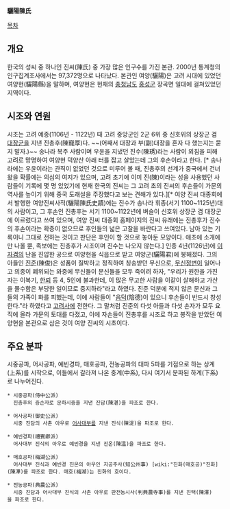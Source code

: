 '''驪陽陳氏'''

[[목차]]
== 개요 ==
한국의 성씨 중 하나인 진씨(陳氏) 중 가장 많은 인구수를 가진 본관. 2000년 통계청의 인구집계조사에서는 97,372명으로 나타났다.
본관인 여양(驪陽)은 고려 시대에 있었던 여양현(驪陽縣)을 말하며, 여양현은 현재의 [[충청남도]] [[홍성]]군 장곡면 일대에 걸쳐있었던 지역이다.

== 시조와 연원 ==
시조는 고려 예종(1106년 - 1122년) 때 고려 중앙군인 2군 6위 중 신호위의 상장군 겸 [[대장군]]을 지낸 진총후(陳寵厚)다. ~~(어째서 대장과 부(副)대장을 혼자 다 했는지는 묻지 말자.)~~ 송나라 복주 사람이며 우윤을 지냈던 진수(陳琇)라는 사람이 외침을 피해 고려로 망명하여 여양현 덕양산 아래 터를 잡고 살았는데 그의 후손이라고 한다. [* 송나라에는 우윤이라는 관직이 없었던 것으로 미루어 볼 때, 진총후의 선계가 중국에서 건너왔을 확률에는 의심의 여지가 있으며, 고려 초기에 이미 진(陳)이라는 성을 사용했던 사람들이 기록에 몇 명 있었기에 현재 한국의 진씨는 그 고려 초의 진씨의 후손들이 가문의 역사를 높이기 위해 중국 도래설을 주장했다고 보는 견해가 있다.][* 여양 진씨 대종회에서 발행한 여양진씨사적(驪陽陳氏史蹟)에는 진수가 송나라 휘종(서기 1100~1125년)대의 사람이고, 그 후손인 진총후는 서기 1100~1122년에 벼슬이 신호위 상장군 겸 대장군에 이르렀다고 쓰여 있으며, 여양 진씨 대종회 홈페이지의 진씨 유래에는 진총후가 진수의 후손이라는 확증이 없으므로 후인들의 넓은 고찰을 바란다고 쓰여있다. 남아 있는 기록이니 그대로 전하는 것이고 판단은 후인이 할 것으로 놓아둔 모양이다. 애초에 소개에만 나올 뿐, 족보에는 진총후가 시조이며 진수는 나오지 않는다.]
인종 4년(1126년)에 [[이자겸]]의 난을 진압한 공으로 여양현을 식읍으로 받고 여양군(驪陽君)에 봉해졌다.
그의 아들인 [[진준]](陳俊)은 성품이 질박하고 정직하여 칭송받던 무신으로, [[무신정변]]이 일어나고 의종이 폐위되는 와중에 무신들이 문신들을 모두 죽이려 하자, "우리가 원한을 가진 자는 이복기, [[한뢰]] 등 4, 5인에 불과한데, 이 많은 무고한 사람을 이같이 살해하고 가산을 몰수함은 부당한 일이므로 중지하라"라고 하였다. 진준 덕분에 적지 않은 문신과 그들의 가족이 화를 피했는데, 이에 사람들이 "[[음덕]](陰德)이 있으니 후손들이 반드시 창성한다."라 하였다고 [[고려사]]에 전한다.
그 말처럼 진준의 다섯 아들과 다섯 손자가 모두 요직에 올라 가문의 토대를 다졌고, 이에 자손들이 진총후를 시조로 하고 봉작을 받았던 여양현을 본관으로 삼은 것이 여양 진씨의 시초이다.

== 주요 분파 ==
시중공파, 어사공파, 예빈경파, 매호공파, 전농공파의 대파 5파를 기점으로 하는 상계(上系)를 시작으로, 이들에서 갈라져 나온 중계(中系), 다시 여기서 분파된 하계(下系)로 나누어진다.

 * 시중공파(侍中公派)
   진총후의 증손자로 문하시중을 지낸 진담(陳湛)을 파조로 한다.

 * 어사공파(御史公派)
   시중 진담의 사촌 아우로 [[어사대부]]를 지낸 진식(陳湜)을 파조로 한다.

 * 예빈경파(禮賓卿派)
   어사대부 진식의 아우로 예빈경을 지낸 진온(陳溫)을 파조로 한다.

 * 매호공파(梅湖公派)
   어사대부 진식과 예빈경 진온의 아우인 지공주사(知公州事) [wiki:"진화(매호공)"진화](陳澕)를 파조로 한다. 매호(梅湖)는 진화의 호이다.

 * 전농공파(典農公派)
   시중 진담과 어사대부 진식의 사촌 아우로 판전농시사(判典農寺事)를 지낸 진택(陳澤)을 파조로 한다.
